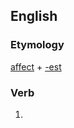 ==English==

===Etymology===
[[affect]] + [[-est]]

===Verb===
{{head|en|verb form}}

# {{en-archaic second-person singular of|affect}}